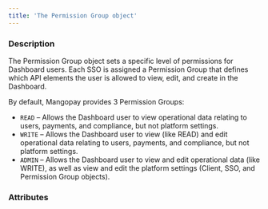 ```yaml
---
title: 'The Permission Group object'
---
```


  
### Description
The Permission Group object sets a specific level of permissions for Dashboard users. Each SSO is assigned a Permission Group that defines which API elements the user is allowed to view, edit, and create in the Dashboard.  

By default, Mangopay provides 3 Permission Groups:  
- `READ` – Allows the Dashboard user to view operational data relating to users, payments, and compliance, but not platform settings.  
- `WRITE` – Allows the Dashboard user to view (like READ) and edit operational data relating to users, payments, and compliance, but not platform settings.  
- `ADMIN` – Allows the Dashboard user to view and edit operational data (like WRITE), as well as view and edit the platform settings (Client, SSO, and Permission Group objects).  

### Attributes  

<Id />  

<Name2 />  

<Tag1 />  

<Type7 />  

<CreationDate />  

<Scopes />